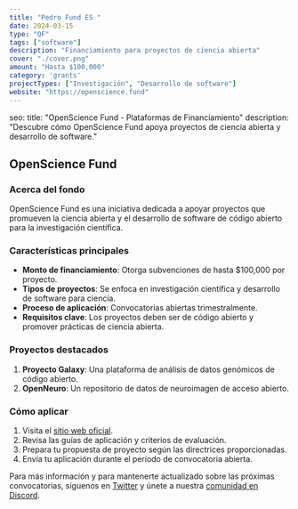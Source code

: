 ```yaml
---
title: "Pedro Fund ES "
date: 2024-03-15
type: "QF"
tags: ["software"]
description: "Financiamiento para proyectos de ciencia abierta"
cover: "./cover.png"
amount: "Hasta $100,000"
category: 'grants'
projectTypes: ["Investigación", "Desarrollo de software"]
website: "https://openscience.fund"
---
```

seo:
 title: "OpenScience Fund - Plataformas de Financiamiento"
 description: "Descubre cómo OpenScience Fund apoya proyectos de ciencia abierta y desarrollo de software."

## OpenScience Fund


### Acerca del fondo

OpenScience Fund es una iniciativa dedicada a apoyar proyectos que promueven la ciencia abierta y el desarrollo de software de código abierto para la investigación científica.

### Características principales

- **Monto de financiamiento**: Otorga subvenciones de hasta $100,000 por proyecto.
- **Tipos de proyectos**: Se enfoca en investigación científica y desarrollo de software para ciencia.
- **Proceso de aplicación**: Convocatorias abiertas trimestralmente.
- **Requisitos clave**: Los proyectos deben ser de código abierto y promover prácticas de ciencia abierta.

### Proyectos destacados

1. **Proyecto Galaxy**: Una plataforma de análisis de datos genómicos de código abierto.
2. **OpenNeuro**: Un repositorio de datos de neuroimagen de acceso abierto.

### Cómo aplicar

1. Visita el [sitio web oficial](https://openscience.fund).
2. Revisa las guías de aplicación y criterios de evaluación.
3. Prepara tu propuesta de proyecto según las directrices proporcionadas.
4. Envía tu aplicación durante el período de convocatoria abierta.

Para más información y para mantenerte actualizado sobre las próximas convocatorias, síguenos en [Twitter](https://twitter.com/opensciencefund) y únete a nuestra [comunidad en Discord](https://discord.gg/opensciencefund).